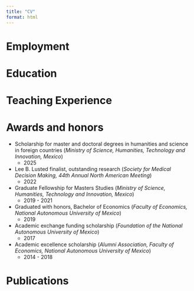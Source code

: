```yaml
---
title: "CV"
format: html
---
```


# Employment

# Education

# Teaching Experience

# Awards and honors

* Scholarship for master and doctoral degrees in humanities and science in foreign countries (_Ministry of Science, Humanities, Technology and Innovation, Mexico_)
    + 2025

* Lee B. Lusted finalist, outstanding research (_Society for Medical Decision Making, 44th Annual North American Meeting_)
    + 2022

* Graduate Fellowship for Masters Studies (_Ministry of Science, Humanities, Technology and Innovation, Mexico_)
    + 2019 - 2021

* Graduated with honors, Bachelor of Economics (_Faculty of Economics, National Autonomous University of Mexico_)
    + 2019

* Academic exchange funding scholarship (_Foundation of the National Autonomous University of Mexico_)
    + 2017

* Academic excellence scholarship (_Alumni Association, Faculty of Economics, National Autonomous University of Mexico_)
    + 2014 - 2018

# Publications 
